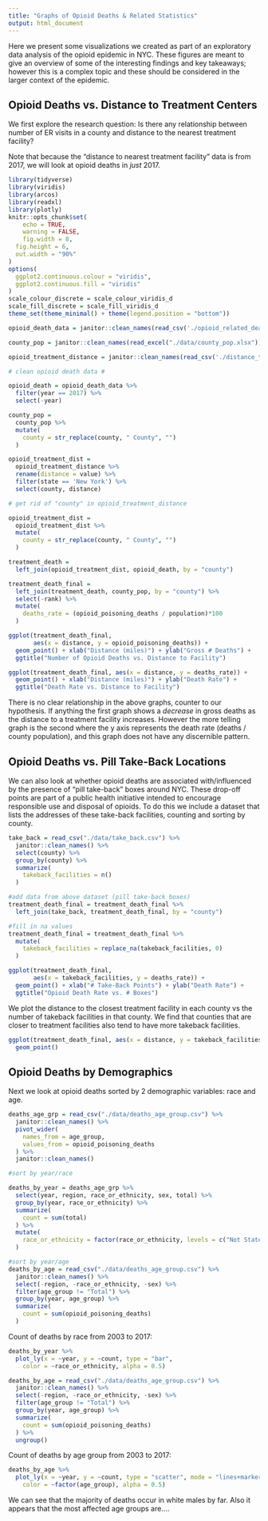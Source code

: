 ```yaml
---
title: "Graphs of Opioid Deaths & Related Statistics"
output: html_document
---
```

  
Here we present some visualizations we created as part of an exploratory data analysis of the opioid epidemic in NYC. These figures are meant to give an overview of some of the interesting findings and key takeaways; however this is a complex topic and these should be considered in the larger context of the epidemic.  
  
## Opioid Deaths vs. Distance to Treatment Centers

We first explore the research question: Is there any relationship between number of ER visits in a county and distance to the nearest treatment facility?  
  
Note that because the "distance to nearest treatment facility" data is from 2017, we will look at opioid deaths in _just_ 2017.

```r
library(tidyverse)
library(viridis)
library(arcos)
library(readxl)
library(plotly)
knitr::opts_chunk$set(
	echo = TRUE,
	warning = FALSE,
	fig.width = 8, 
  fig.height = 6,
  out.width = "90%"
)
options(
  ggplot2.continuous.colour = "viridis",
  ggplot2.continuous.fill = "viridis"
)
scale_colour_discrete = scale_colour_viridis_d
scale_fill_discrete = scale_fill_viridis_d
theme_set(theme_minimal() + theme(legend.position = "bottom"))
```


```r

opioid_death_data = janitor::clean_names(read_csv('./opioid_related_deaths.csv'))

county_pop = janitor::clean_names(read_excel("./data/county_pop.xlsx"))

opioid_treatment_distance = janitor::clean_names(read_csv('./distance_to_treatment.csv'))
```

```r

# clean opioid death data #

opioid_death = opioid_death_data %>% 
  filter(year == 2017) %>% 
  select(-year)

county_pop = 
  county_pop %>% 
  mutate(
    county = str_replace(county, " County", "")
  )

opioid_treatment_dist = 
  opioid_treatment_distance %>% 
  rename(distance = value) %>% 
  filter(state == 'New York') %>%
  select(county, distance)

# get rid of "county" in opioid_treatment_distance

opioid_treatment_dist = 
  opioid_treatment_dist %>% 
  mutate(
    county = str_replace(county, " County", "")
  )

treatment_death = 
  left_join(opioid_treatment_dist, opioid_death, by = "county")

treatment_death_final = 
  left_join(treatment_death, county_pop, by = "county") %>% 
  select(-rank) %>% 
  mutate(
    deaths_rate = (opioid_poisoning_deaths / population)*100
  )
```

```r
ggplot(treatment_death_final, 
       aes(x = distance, y = opioid_poisoning_deaths)) +
  geom_point() + xlab("Distance (miles)") + ylab("Gross # Deaths") +
  ggtitle("Number of Opioid Deaths vs. Distance to Facility")

ggplot(treatment_death_final, aes(x = distance, y = deaths_rate)) +
  geom_point() + xlab("Distance (miles)") + ylab("Death Rate") +
  ggtitle("Death Rate vs. Distance to Facility")
```

There is no clear relationship in the above graphs, counter to our hypothesis. If anything the first graph shows a _decrease_ in gross deaths as the distance to a treatment facility increases. However the more telling graph is the second where the y axis represents the death rate (deaths / county population), and this graph does not have any discernible pattern.  

## Opioid Deaths vs. Pill Take-Back Locations

We can also look at whether opioid deaths are associated with/influenced by the presence of "pill take-back" boxes around NYC. These drop-off points are part of a public health initiative intended to encourage responsible use and disposal of opioids. To do this we include a dataset that lists the addresses of these take-back facilities, counting and sorting by county.

```r

take_back = read_csv("./data/take_back.csv") %>% 
  janitor::clean_names() %>% 
  select(county) %>% 
  group_by(county) %>% 
  summarize(
    takeback_facilities = n()
  )

```

```r
#add data from above dataset (pill take-back boxes)
treatment_death_final = treatment_death_final %>% 
  left_join(take_back, treatment_death_final, by = "county")

#fill in na values
treatment_death_final = treatment_death_final %>% 
  mutate(
    takeback_facilities = replace_na(takeback_facilities, 0)
  )
```

```r
ggplot(treatment_death_final, 
       aes(x = takeback_facilities, y = deaths_rate)) +
  geom_point() + xlab("# Take-Back Points") + ylab("Death Rate") +
  ggtitle("Opioid Death Rate vs. # Boxes")
```

We plot the distance to the closest treatment facility in each county vs the number of takeback facilities in that county. We find that counties that are closer to treatment facilities also tend to have more takeback facilities. 

```r
ggplot(treatment_death_final, aes(x = distance, y = takeback_facilities))+
  geom_point()
```

## Opioid Deaths by Demographics

Next we look at opioid deaths sorted by 2 demographic variables: race and age.

```r
deaths_age_grp = read_csv("./data/deaths_age_group.csv") %>% 
  janitor::clean_names() %>% 
  pivot_wider(
    names_from = age_group,
    values_from = opioid_poisoning_deaths
  ) %>% 
  janitor::clean_names()
```

```r

#sort by year/race

deaths_by_year = deaths_age_grp %>% 
  select(year, region, race_or_ethnicity, sex, total) %>% 
  group_by(year, race_or_ethnicity) %>% 
  summarize(
    count = sum(total)
  ) %>% 
  mutate(
    race_or_ethnicity = factor(race_or_ethnicity, levels = c("Not Stated", "Other Non Hispanic", "Black Non Hispanic", "Hispanic", "White Non Hispanic"))
  )

#sort by year/age
deaths_by_age = read_csv("./data/deaths_age_group.csv") %>% 
  janitor::clean_names() %>% 
  select(-region, -race_or_ethnicity, -sex) %>% 
  filter(age_group != "Total") %>% 
  group_by(year, age_group) %>% 
  summarize(
    count = sum(opioid_poisoning_deaths)
  )
```

Count of deaths by race from 2003 to 2017:

```r
deaths_by_year %>% 
  plot_ly(x = ~year, y = ~count, type = "bar",
    color = ~race_or_ethnicity, alpha = 0.5)
```

```r
deaths_by_age = read_csv("./data/deaths_age_group.csv") %>% 
  janitor::clean_names() %>% 
  select(-region, -race_or_ethnicity, -sex) %>% 
  filter(age_group != "Total") %>% 
  group_by(year, age_group) %>% 
  summarize(
    count = sum(opioid_poisoning_deaths)
  ) %>% 
  ungroup()
```

Count of deaths by age group from 2003 to 2017:

```r
deaths_by_age %>% 
  plot_ly(x = ~year, y = ~count, type = "scatter", mode = "lines+markers",
    color = ~factor(age_group), alpha = 0.5)
```

We can see that the majority of deaths occur in white males by far. Also it appears that the most affected age groups are....  
